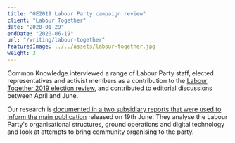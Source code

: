 ```yaml
---
title: "GE2019 Labour Party campaign review"
client: "Labour Together"
date: "2020-01-29"
endDate: "2020-06-19"
url: "/writing/labour-together"
featuredImage: ../../assets/labour-together.jpg
weight: 3
---
```


Common Knowledge interviewed a range of Labour Party staff, elected representatives and activist members as a contribution to the [Labour Together 2019 election review](https://electionreview.labourtogether.uk), and contributed to editorial discussions between April and June.

Our research is [documented in a two subsidiary reports that were used to inform the main publication](/writing/labour-together) released on 19th June. They analyse the Labour Party's organisational structures, ground operations and digital technology and look at attempts to bring community organising to the party.
